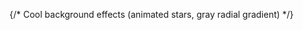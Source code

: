 
<div className="relative overflow-hidden w-full h-full flex flex-col">
  <Hero />
  <Testimonials />
  <Advantages />
  <Providers />
  <Stats />
  <CTA />
  <Footer />

{/* Cool background effects (animated stars, gray radial gradient) */}

  <div className="overflow-hidden bg-animation -z-10">
    <div id="stars"></div>
    <div id="stars2"></div>
    <div id="stars3"></div>
    <div id="stars4"></div>
  </div>
  <div
    className="fixed inset-0 w-full h-full pointer-events-none bg-[radial-gradient(circle,#FFFFFF00_0%,#FFFFFF_50%)] dark:bg-[radial-gradient(circle,#11111100_0%,#111111_50%)] -z-10"
  />
</div>
